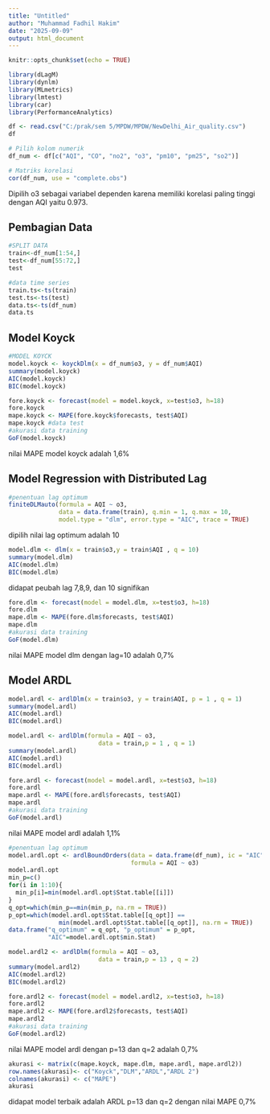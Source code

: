 ---
title: "Untitled"
author: "Muhammad Fadhil Hakim"
date: "2025-09-09"
output: html_document
---

```{r setup, include=FALSE}
knitr::opts_chunk$set(echo = TRUE)
```

```{r}
library(dLagM)
library(dynlm)
library(MLmetrics)
library(lmtest)
library(car)
library(PerformanceAnalytics)
```

```{r}
df <- read.csv("C:/prak/sem 5/MPDW/MPDW/NewDelhi_Air_quality.csv")
df
```
```{r}
# Pilih kolom numerik
df_num <- df[c("AQI", "CO", "no2", "o3", "pm10", "pm25", "so2")]

# Matriks korelasi
cor(df_num, use = "complete.obs")
```
Dipilih o3 sebagai variabel dependen karena memiliki korelasi paling tinggi dengan AQI yaitu 0.973.

## Pembagian Data

```{r}
#SPLIT DATA
train<-df_num[1:54,]
test<-df_num[55:72,]
test
```

```{r}
#data time series
train.ts<-ts(train)
test.ts<-ts(test)
data.ts<-ts(df_num)
data.ts
```
## Model Koyck
```{r}
#MODEL KOYCK
model.koyck <- koyckDlm(x = df_num$o3, y = df_num$AQI)
summary(model.koyck)
AIC(model.koyck)
BIC(model.koyck)
```
```{r}
fore.koyck <- forecast(model = model.koyck, x=test$o3, h=18)
fore.koyck
mape.koyck <- MAPE(fore.koyck$forecasts, test$AQI)
mape.koyck #data test
#akurasi data training
GoF(model.koyck)
```
nilai MAPE model koyck adalah 1,6%

## Model Regression with Distributed Lag
```{r}
#penentuan lag optimum 
finiteDLMauto(formula = AQI ~ o3,
              data = data.frame(train), q.min = 1, q.max = 10,
              model.type = "dlm", error.type = "AIC", trace = TRUE)
```
dipilih nilai lag optimum adalah 10
```{r}
model.dlm <- dlm(x = train$o3,y = train$AQI , q = 10)
summary(model.dlm)
AIC(model.dlm)
BIC(model.dlm)
```
didapat peubah lag 7,8,9, dan 10 signifikan

```{r}
fore.dlm <- forecast(model = model.dlm, x=test$o3, h=18)
fore.dlm
mape.dlm <- MAPE(fore.dlm$forecasts, test$AQI)
mape.dlm
#akurasi data training
GoF(model.dlm)
```
nilai MAPE model dlm dengan lag=10 adalah 0,7%

## Model ARDL
```{r}
model.ardl <- ardlDlm(x = train$o3, y = train$AQI, p = 1 , q = 1)
summary(model.ardl)
AIC(model.ardl)
BIC(model.ardl)
```
```{r}
model.ardl <- ardlDlm(formula = AQI ~ o3, 
                         data = train,p = 1 , q = 1)
summary(model.ardl)
AIC(model.ardl)
BIC(model.ardl)
```


```{r}
fore.ardl <- forecast(model = model.ardl, x=test$o3, h=18)
fore.ardl
mape.ardl <- MAPE(fore.ardl$forecasts, test$AQI)
mape.ardl
#akurasi data training
GoF(model.ardl)
```
nilai MAPE model ardl adalah 1,1%

```{r}
#penentuan lag optimum
model.ardl.opt <- ardlBoundOrders(data = data.frame(df_num), ic = "AIC", 
                                  formula = AQI ~ o3)
model.ardl.opt
min_p=c()
for(i in 1:10){
  min_p[i]=min(model.ardl.opt$Stat.table[[i]])
}
q_opt=which(min_p==min(min_p, na.rm = TRUE))
p_opt=which(model.ardl.opt$Stat.table[[q_opt]] == 
              min(model.ardl.opt$Stat.table[[q_opt]], na.rm = TRUE))
data.frame("q_optimum" = q_opt, "p_optimum" = p_opt, 
           "AIC"=model.ardl.opt$min.Stat)
```

```{r}
model.ardl2 <- ardlDlm(formula = AQI ~ o3, 
                         data = train,p = 13 , q = 2)
summary(model.ardl2)
AIC(model.ardl2)
BIC(model.ardl2)
```
```{r}
fore.ardl2 <- forecast(model = model.ardl2, x=test$o3, h=18)
fore.ardl2
mape.ardl2 <- MAPE(fore.ardl2$forecasts, test$AQI)
mape.ardl2
#akurasi data training
GoF(model.ardl2)
```
nilai MAPE model ardl dengan p=13 dan q=2 adalah 0,7%

```{r}
akurasi <- matrix(c(mape.koyck, mape.dlm, mape.ardl, mape.ardl2))
row.names(akurasi)<- c("Koyck","DLM","ARDL","ARDL 2")
colnames(akurasi) <- c("MAPE")
akurasi
```
didapat model terbaik adalah ARDL p=13 dan q=2 dengan nilai MAPE 0,7%
